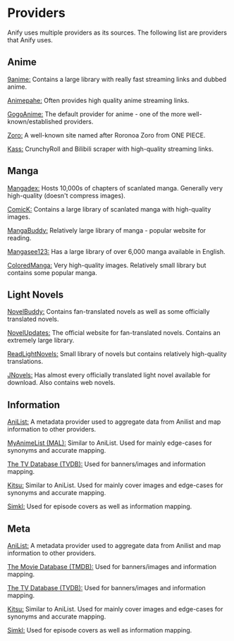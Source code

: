 # Providers
Anify uses multiple providers as its sources. The following list are providers that Anify uses.

## Anime

[9anime:](https://9anime.pl) Contains a large library with really fast streaming links and dubbed anime.

[Animepahe:](https://animepahe.com) Often provides high quality anime streaming links.

[GogoAnime:](https://gogoanime.cl) The default provider for anime - one of the more well-known/established providers.

[Zoro:](https://aniwatch.to) A well-known site named after Roronoa Zoro from ONE PIECE.

[Kass:](https://kickassanime.am) CrunchyRoll and Bilibili scraper with high-quality streaming links.

## Manga

[Mangadex:](https://mangadex.org) Hosts 10,000s of chapters of scanlated manga. Generally very high-quality (doesn't compress images).

[ComicK:](https://comick.app) Contains a large library of scanlated manga with high-quality images.

[MangaBuddy:](https://mangabuddy.com) Relatively large library of manga - popular website for reading.

[Mangasee123:](https://mangasee123.com) Has a large library of over 6,000 manga available in English.

[ColoredManga:](https://coloredmanga.com) Very high-quality images. Relatively small library but contains some popular manga.

## Light Novels

[NovelBuddy:](https://novelbuddy.com) Contains fan-translated novels as well as some officially translated novels.

[NovelUpdates:](https://novelupdates.com) The official website for fan-translated novels. Contains an extremely large library.

[ReadLightNovels:](https://readlightnovels.net) Small library of novels but contains relatively high-quality translations.

[JNovels:](https://jnovels.com) Has almost every officially translated light novel available for download. Also contains web novels.

## Information

[AniList:](https://anilist.co) A metadata provider used to aggregate data from Anilist and map information to other providers.

[MyAnimeList (MAL):](https://myanimelist.net) Similar to AniList. Used for mainly edge-cases for synonyms and accurate mapping.

[The TV Database (TVDB):](https://thetvdb.com) Used for banners/images and information mapping.

[Kitsu:](https://kitsu.io) Similar to AniList. Used for mainly cover images and edge-cases for synonyms and accurate mapping.

[Simkl:](https://simkl.com) Used for episode covers as well as information mapping.

## Meta

[AniList:](https://anilist.co) A metadata provider used to aggregate data from Anilist and map information to other providers.

[The Movie Database (TMDB):](https://www.themoviedb.org) Used for banners/images and information mapping.

[The TV Database (TVDB):](https://thetvdb.com) Used for banners/images and information mapping.

[Kitsu:](https://kitsu.io) Similar to AniList. Used for mainly cover images and edge-cases for synonyms and accurate mapping.

[Simkl:](https://simkl.com) Used for episode covers as well as information mapping.